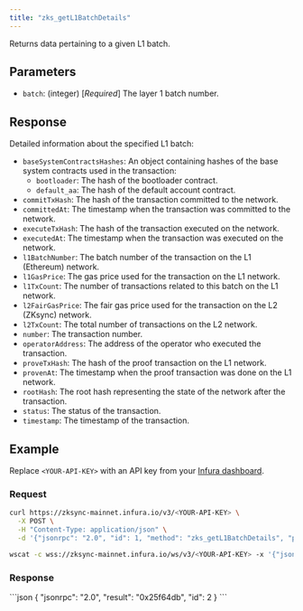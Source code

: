 ```yaml
---
title: "zks_getL1BatchDetails"
---
```



Returns data pertaining to a given L1 batch.

## Parameters

- `batch`: (integer) [_Required_] The layer 1 batch number.

## Response

Detailed information about the specified L1 batch:

- `baseSystemContractsHashes`: An object containing hashes of the base system contracts used in the transaction:
    - `bootloader`: The hash of the bootloader contract.
    - `default_aa`: The hash of the default account contract.
- `commitTxHash`: The hash of the transaction committed to the network.
- `committedAt`: The timestamp when the transaction was committed to the network.
- `executeTxHash`: The hash of the transaction executed on the network.
- `executedAt`: The timestamp when the transaction was executed on the network.
- `l1BatchNumber`: The batch number of the transaction on the L1 (Ethereum) network.
- `l1GasPrice`: The gas price used for the transaction on the L1 network.
- `l1TxCount`: The number of transactions related to this batch on the L1 network.
- `l2FairGasPrice`: The fair gas price used for the transaction on the L2 (ZKsync) network.
- `l2TxCount`: The total number of transactions on the L2 network.
- `number`: The transaction number.
- `operatorAddress`: The address of the operator who executed the transaction.
- `proveTxHash`: The hash of the proof transaction on the L1 network.
- `provenAt`: The timestamp when the proof transaction was done on the L1 network.
- `rootHash`: The root hash representing the state of the network after the transaction.
- `status`: The status of the transaction.
- `timestamp`: The timestamp of the transaction.

## Example

Replace `<YOUR-API-KEY>` with an API key from your [Infura dashboard](https://infura.io/dashboard).

### Request

<Tabs>
  <TabItem value="cURL">

  ```bash
  curl https://zksync-mainnet.infura.io/v3/<YOUR-API-KEY> \
    -X POST \
    -H "Content-Type: application/json" \
    -d '{"jsonrpc": "2.0", "id": 1, "method": "zks_getL1BatchDetails", "params": [12345]}'
  ```
  </TabItem>
  <TabItem value="WSS">

```bash
wscat -c wss://zksync-mainnet.infura.io/ws/v3/<YOUR-API-KEY> -x '{"jsonrpc": "2.0", "id": 1, "method": "zks_getL1BatchDetails", "params": [12345]}'
```

  </TabItem>
</Tabs>

### Response

<Tabs>
  <TabItem value="JSON">
  ```json
  {
    "jsonrpc": "2.0",
    "result": "0x25f64db",
    "id": 2
  }
  ```
  </TabItem>
</Tabs>
